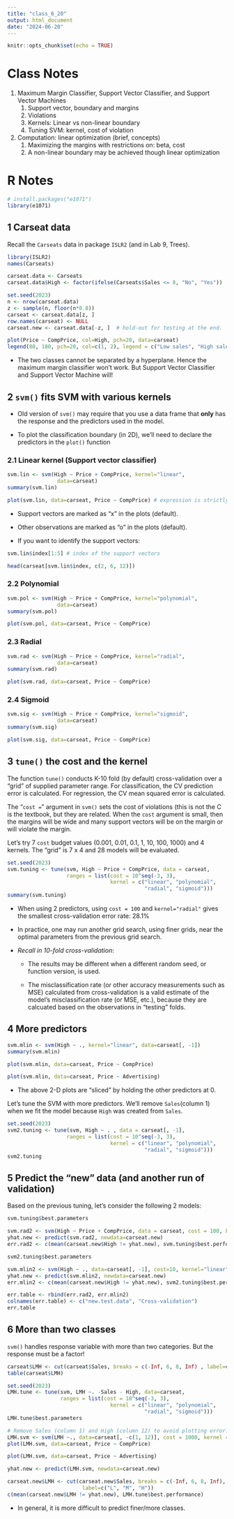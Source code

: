```yaml
---
title: "class_6_20"
output: html_document
date: "2024-06-20"
---
```


```r
knitr::opts_chunk$set(echo = TRUE)
```

# Class Notes

1.  Maximum Margin Classifier, Support Vector Classifier, and Support Vector Machines
    1.  Support vector, boundary and margins
    2.  Violations
    3.  Kernels: Linear vs non-linear boundary
    4.  Tuning SVM: kernel, cost of violation
2.  Computation: linear optimization (brief, concepts)
    1.  Maximizing the margins with restrictions on: beta, cost
    2.  A non-linear boundary may be achieved though linear optimization

# R Notes

```r
# install.packages("e1071")
library(e1071)
```

## **1 Carseat data**

Recall the `Carseats` data in package `ISLR2` (and in Lab 9, Trees).

```r
library(ISLR2)
names(Carseats)
```

```r
carseat.data <- Carseats
carseat.data$High <- factor(ifelse(Carseats$Sales <= 8, "No", "Yes"))

set.seed(2023)
n <- nrow(carseat.data)
z <- sample(n, floor(n*0.8))
carseat <- carseat.data[z, ]
row.names(carseat) <- NULL
carseat.new <- carseat.data[-z, ]  # hold-out for testing at the end.
```

```r
plot(Price ~ CompPrice, col=High, pch=20, data=carseat)
legend(80, 180, pch=20, col=c(1, 2), legend = c("Low sales", "High sales"))
```

-   The two classes cannot be separated by a hyperplane. Hence the maximum margin classifier won’t work. But Support Vector Classifier and Support Vector Machine will!

## **2 `svm()` fits SVM with various kernels**

-   Old version of `svm()` may require that you use a data frame that **only** has the response and the predictors used in the model.

-   To plot the classification boundary (in 2D), we’ll need to declare the predictors in the `plot()` function

### **2.1 Linear kernel (Support vector classifier)**

```r
svm.lin <- svm(High ~ Price + CompPrice, kernel="linear",
                data=carseat)
summary(svm.lin)
```

```r
plot(svm.lin, data=carseat, Price ~ CompPrice) # expression is strictly for the predictors
```

-   Support vectors are marked as “x” in the plots (default).

-   Other observations are marked as “o” in the plots (default).

-   If you want to identify the support vectors:

```r
svm.lin$index[1:5] # index of the support vectors
```

```r
head(carseat[svm.lin$index, c(2, 6, 12)])
```

### **2.2 Polynomial**

```r
svm.pol <- svm(High ~ Price + CompPrice, kernel="polynomial",
                data=carseat)
summary(svm.pol)
```

```r
plot(svm.pol, data=carseat, Price ~ CompPrice)
```

### **2.3 Radial**

```r
svm.rad <- svm(High ~ Price + CompPrice, kernel="radial",
                data=carseat)
summary(svm.rad)
```

```r
plot(svm.rad, data=carseat, Price ~ CompPrice)
```

### **2.4 Sigmoid**

```r
svm.sig <- svm(High ~ Price + CompPrice, kernel="sigmoid",
                data=carseat)
summary(svm.sig)
```

```r
plot(svm.sig, data=carseat, Price ~ CompPrice)
```

## **3 `tune()` the cost and the kernel**

The function `tune()` conducts K-10 fold (by default) cross-validation over a “grid” of supplied parameter range. For classification, the CV prediction error is calculated. For regression, the CV mean squared error is calculated.

The “`cost =`” argument in `svm()` sets the cost of violations (this is not the C is the textbook, but they are related. When the `cost` argument is small, then the margins will be wide and many support vectors will be on the margin or will violate the margin.

Let’s try 7 `cost` budget values (0.001, 0.01, 0.1, 1, 10, 100, 1000) and 4 kernels. The “grid” is 7 x 4 and 28 models will be evaluated.

```r
set.seed(2023)
svm.tuning <- tune(svm, High ~ Price + CompPrice, data = carseat,
                   ranges = list(cost = 10^seq(-3, 3), 
                                 kernel = c("linear", "polynomial", 
                                            "radial", "sigmoid")))
summary(svm.tuning)
```

-   When using 2 predictors, using `cost = 100` and `kernel="radial"` gives the smallest cross-validation error rate: 28.1%

-   In practice, one may run another grid search, using finer grids, near the optimal parameters from the previous grid search.

-   *Recall in 10-fold cross-validation*:

    -   The results may be different when a different random seed, or function version, is used.

    -   The misclassification rate (or other accuracy measurements such as MSE) calculated from cross-validation is a valid estimate of the model’s misclassification rate (or MSE, etc.), because they are calcuated based on the observations in “testing” folds.

## **4 More predictors**

```r
svm.mlin <- svm(High ~ ., kernel="linear", data=carseat[, -1])
summary(svm.mlin)
```

```r
plot(svm.mlin, data=carseat, Price ~ CompPrice)
```

```r
plot(svm.mlin, data=carseat, Price ~ Advertising)
```

-   The above 2-D plots are “sliced” by holding the other predictors at 0.

Let’s tune the SVM with more predictors. We’ll remove `Sales`(column 1) when we fit the model because `High` was created from `Sales`.

```r
set.seed(2023)
svm2.tuning <- tune(svm, High ~ . , data = carseat[, -1],
                   ranges = list(cost = 10^seq(-3, 3), 
                                 kernel = c("linear", "polynomial", 
                                            "radial", "sigmoid")))
svm2.tuning
```

## **5 Predict the “new” data (and another run of validation)**

Based on the previous tuning, let’s consider the following 2 models:

```r
svm.tuning$best.parameters
```

```r
svm.rad2 <- svm(High ~ Price + CompPrice, data = carseat, cost = 100, kernel = "radial")
yhat.new <- predict(svm.rad2, newdata=carseat.new)
err.rad2 <- c(mean(carseat.new$High != yhat.new), svm.tuning$best.performance)

svm2.tuning$best.parameters
```

```r
svm.mlin2 <- svm(High ~ ., data=carseat[, -1], cost=10, kernel="linear")
yhat.new <- predict(svm.mlin2, newdata=carseat.new)
err.mlin2 <- c(mean(carseat.new$High != yhat.new), svm2.tuning$best.performance)

err.table <- rbind(err.rad2, err.mlin2)
colnames(err.table) <- c("new.test.data", "Cross-validation")
err.table
```

## **6 More than two classes**

`svm()` handles response variable with more than two categories. But the response must be a factor!

```r
carseat$LMH <- cut(carseat$Sales, breaks = c(-Inf, 6, 8, Inf) , label=c("L", "M", "H"))
table(carseat$LMH)
```

```r
set.seed(2023)
LMH.tune <- tune(svm, LMH ~. -Sales - High, data=carseat, 
                 ranges = list(cost = 10^seq(-3, 3), 
                                 kernel = c("linear", "polynomial", 
                                            "radial", "sigmoid")))
LMH.tune$best.parameters
```

```r
# Remove Sales (column 1) and High (column 12) to avoid plotting error.
LMH.svm <- svm(LMH ~., data=carseat[, -c(1, 12)], cost = 1000, kernel = "linear")
plot(LMH.svm, data=carseat, Price ~ CompPrice)
```

```r
plot(LMH.svm, data=carseat, Price ~ Advertising)
```

```r
yhat.new <- predict(LMH.svm, newdata=carseat.new)

carseat.new$LMH <- cut(carseat.new$Sales, breaks = c(-Inf, 6, 8, Inf),
                        label=c("L", "M", "H"))
c(mean(carseat.new$LMH != yhat.new), LMH.tune$best.performance)
```

-   In general, it is more difficult to predict finer/more classes.
